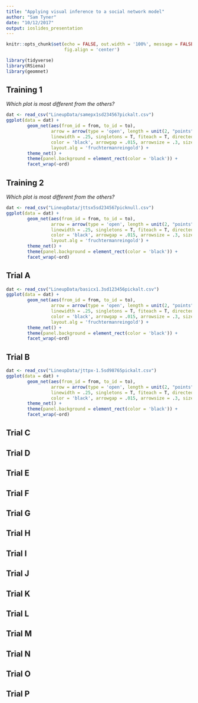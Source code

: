 ```yaml
---
title: "Applying visual inference to a social network model"
author: "Sam Tyner"
date: "10/12/2017"
output: ioslides_presentation
---
```


```r
knitr::opts_chunk$set(echo = FALSE, out.width = '100%', message = FALSE, warning = FALSE,
                      fig.align = 'center')
```

```r
library(tidyverse)
library(RSiena)
library(geomnet)
```

## Training 1

*Which plot is most different from the others?*

```r
dat <- read_csv("LineupData/samepx1sd234567pickalt.csv")
ggplot(data = dat) + 
        geom_net(aes(from_id = from, to_id = to), 
                 arrow = arrow(type = 'open', length = unit(2, "points") ), 
                 linewidth = .25, singletons = T, fiteach = T, directed = T, 
                 color = 'black', arrowgap = .015, arrowsize = .3, size = .5, 
                 layout.alg = 'fruchtermanreingold') + 
        theme_net() + 
        theme(panel.background = element_rect(color = 'black')) +
        facet_wrap(~ord)
```

## Training 2

*Which plot is most different from the others?*

```r
dat <- read_csv("LineupData/jttsx5sd234567picknull.csv")
ggplot(data = dat) + 
        geom_net(aes(from_id = from, to_id = to), 
                 arrow = arrow(type = 'open', length = unit(2, "points") ), 
                 linewidth = .25, singletons = T, fiteach = T, directed = T, 
                 color = 'black', arrowgap = .015, arrowsize = .3, size = .5, 
                 layout.alg = 'fruchtermanreingold') + 
        theme_net() + 
        theme(panel.background = element_rect(color = 'black')) +
        facet_wrap(~ord)
```

## Trial A
<!--basic 1.3-->
```r
dat <- read_csv("LineupData/basicx1.3sd123456pickalt.csv")
ggplot(data = dat) + 
        geom_net(aes(from_id = from, to_id = to), 
                 arrow = arrow(type = 'open', length = unit(2, "points") ), 
                 linewidth = .25, singletons = T, fiteach = T, directed = T, 
                 color = 'black', arrowgap = .015, arrowsize = .3, size = .5, 
                 layout.alg = 'fruchtermanreingold') + 
        theme_net() + 
        theme(panel.background = element_rect(color = 'black')) +
        facet_wrap(~ord)
```

## Trial B
<!--jttp -1.5-->

```r
dat <- read_csv("LineupData/jttpx-1.5sd98765pickalt.csv")
ggplot(data = dat) + 
        geom_net(aes(from_id = from, to_id = to), 
                 arrow = arrow(type = 'open', length = unit(2, "points") ), 
                 linewidth = .25, singletons = T, fiteach = T, directed = T, 
                 color = 'black', arrowgap = .015, arrowsize = .3, size = .5) + 
        theme_net() + 
        theme(panel.background = element_rect(color = 'black')) +
        facet_wrap(~ord)
```

## Trial C
<!--jtts 2-->

## Trial D
<!--simttb 2-->

## Trial E
<!--basic-recip -5-->

## Trial F
<!--basic -1-->

## Trial G
<!--samettp 2-->

## Trial H
<!--basic-density -1-->

## Trial I
<!--basic-recip 1.5-->

## Trial J
<!--jtts -5-->

## Trial K
<!--samettp 2-->

## Trial L
<!--simttb -1-->

## Trial M
<!--jttp 4-->

## Trial N
<!--basic-density 1.2-->

## Trial O
<!--jttp 4-->

## Trial P
<!--samettp -1 -->

